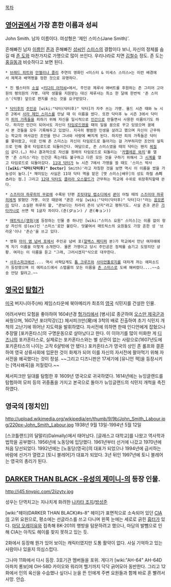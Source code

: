 [[목차]]

== [[영어]]권에서 가장 흔한 이름과 성씨 ==
John Smith. 남자 이름이다. 여성형은 '제인 스미스(Jane Smith)'. 

흔해빠진 남자 [[이름]]인 [[존]]과 흔해빠진 [[성씨]]인 [[스미스]]의 결합이다 보니, 자신의 정체를 숨길 때 [[존 도]]와 마찬가지로 가명으로 많이 쓰인다. 우리나라로 치면 [[김철수]] 정도. 존 도는 [[홍길동]]과 비슷하다고 보면 된다.

 * [[브래드 피트]]와 [[안젤리나 졸리]] 주연의 영화인 <미스터 & 미세스 스미스>는 이런 배경에서 제목과 배역명을 정한 것으로 유명하다.

 * 진 웹스터의 [[소설]] <[[키다리 아저씨]]>에서, 주인공 제루샤 애버트를 후원하는 존 그리어 고아원의 평의원의 가명. 대학 생활을 지원받는 대신 제루샤는 최소 한 달에 한번씩 '존 스미스'(익명) 앞으로 편지를 쓰는 것을 요구받았다.

 * [[닥터후]]의 [[주인공]] [wiki:"닥터(닥터후)" 닥터]가 자주 쓰는 가명. 올드 시즌 때와 뉴 시즌 2에서 [[사라 제인 스미스]]를 만날 때 이 이름을 썼다. 또한 닥터후 뉴 시즌 3에서 닥터가 [[피의 가족]]들을 피하기 위해 자신을 일시적으로 [[인간]]으로 만들면서 사용한 이름이기도 하다. 하지만 인간이 되어서도 자신이 [[타임로드]]였을 때의 일을 꿈으로 꾸고 있었으며 꿈에서 본 것들을 모두 기록해두고 있었다. 지극히 평범한 인생을 살려고 했으며 자신이 근무하는 학교의 여사감인 조언을 만나 그녀와 사랑에 빠지게 된다. 하지만 피의 가족들은 닥터를 쫓아왔고, 이로 인해 존 스미스는 자신이 타임로드로 돌아가는 걸 거부하지만 조언의 설득으로 인해 결국 타임로드로 되돌아간다. 여담으로, 존 스미스였을 때의 닥터는 왠지 [[찌질이]] 같다.(…) 허나 결과적으로 자신을 원래의 타임로드로 되돌리는 '[[카멜레온 와치]]'를 열면 '존 스미스'라는 인간은 죽는데도 불구하고 다른 모든 것을 구하기 위해서 그 [[시계]]를 열고 타임로드로 되돌아갔다. [[11대 닥터]]가 뉴 시즌 7에서 가명을 쓸 때도 '스미스 박사('''[wiki:"닥터(닥터후)" Doctor]''' Smith)'라고 자칭한 것을 보면 역시 이 이름을 썼을 가능성이 높다.[* 재미있는 사실은 11대 닥터 역을 맡은 [맷 스미스|배우]의 성도 하필 '''스미스'''라는 점.] 그리고 [[12대 닥터]]도 [[클라라 오스왈드]]가 근무하는 학교에 수위로 위장취직할때 쓴다.

 * [[스즈미야 하루히의 무료]]에 수록된 단편 [[조릿대잎 랩소디]]에서 [[쿈]]이 어릴 때의 [[스즈미야 하루히]]에게 밝혔던 가명. 이것 때문에 "쿈은 사실 [wiki:"닥터(닥터후)" 닥터]다!"라는 [[음모론]]이 있다. 소실판 하루히 왈, "쿈보다는 차라리 존이 낫지"라고 평하기도. 사실 존과 쿈은 [[가타카나]]로 쓰면 딱 1글자 차이다.(죤('''ジ'''ョン) / 쿈('''キ'''ョン))

 * [[매트릭스(영화)]]에 등장하는 인물 중 하나인 [wiki:"스미스 요원" 스미스]는 이름 없이 항상 자신의 성(ex)인 '스미스'로만 불린다. 덧붙여서 매트릭스의 요원들도 가장 흔한 성 '브라운'이나 '존슨'을 쓰고 있다.

 * 영화 [[아이 앰 넘버 포]]에서 주인공 넘버 포([[알렉스 페티퍼]] 분)가 학교에서 만난 여자애에게 자기 이름을 이렇게 소개한다. 물론 가명이고 당시 주인공은 정체를 숨기고 도망치던 상황. 여자는 이 이름을 듣고 "그래, 그러시겠지"식으로 대꾸한다.

 * [[사우스파크]]에선.... 역시 사팍답게도 [[톰 크루즈]]와 [[사이언톨로지]]를 대차게 까는 에피소드가 등장했으며 이 에피소드에서 스탭롤의 모든 이름을 [[존 스미스]]로 도배 해버렸다....~~소송 안당 할려고.~~


== [[영국인]] [[탐험가]] ==
[[미국]] 버지니아주(州) 제임스타운에 북아메리카 최초의 [[영국]] 식민지를 건설한 인물.

어려서부터 모험을 좋아하여 1604년경 [[헝가리]]에서 [병사]로 종군하여 [[오스만 제국]]군과 싸웠으며, 1607년 포더막강(江) 체서피크만(灣)에 3척의 배로 진출하여 초기 식민지 개척의 고난기에 뛰어난 지도력을 발휘하였다. 자서전에 의하면 한때 인디언에게 잡혔으나 추장딸 [포카혼타스]의 구명운동으로 살아났다고 한다. 이 이야기를 많이 미화한 게 [[디즈니]]의 포카혼타스로, 실제로는 포카혼타스와는 별 상관이 없는 사람으로(1607년도에 포카혼타스의 나이는 고작 6살밖에 안 됐다.) 포카혼타스가 영국의 상인 존 롤프와 결혼하여 영국 상류사회에 입문한 것이 화제가 되어 이를 자신의 자서전에 팔아먹기 위해 자서전을 왜곡했다는 것이 정설. ~~그리고 디즈니판은 17세기에 [유니언 잭]을 등장시키는 [역사왜곡]을 저질렀다.~~

체서피크만 일대를 탐험한 후 1609년 영국으로 귀국하였다. 1614년에는 뉴잉글랜드를 탐험하여 모피 등의 귀중품을 가지고 본국으로 돌아가 뉴잉글랜드의 식민지 개척을 촉진하였다.

== 영국의 [정치인] ==
http://upload.wikimedia.org/wikipedia/en/thumb/9/9b/John_Smith_Labour.jpg/220px-John_Smith_Labour.jpg
1938년 9월 13일-1994년 5월 12일

[스코틀랜드]의 달말리(Dalmally)에서 태어났다. [글래스고 대학교]를 나왔고 역사학과 법학을 공부했다. 1956년에 노동당에 입당했다. 1961년부터 선거에 나갔고 1970년에 처음 당선되었다. 1992년에는 [노동당(영국)]의 대표가 되었으나 1994년에 급서하는 바람에 선거가 열렸고 [토니 블레어]가 대표가 되었다. 3년 뒤인 1997년에 토니 블레어는 영국의 총리가 된다.
== [[DARKER THAN BLACK -유성의 제미니-]]의 등장 인물. ==
http://i45.tinypic.com/2iizytv.jpg

성우는 단역치고는 지나치게 화려한 [[나카타 조지]]/[[방성준]]

[wiki:"헤이(DARKER THAN BLACK)#s-8" 헤이]가 표면적으로 소속되어 있던 [[CIA]]의 고위 요원으로, 평소에는 선글라스를 쓰고 다니며 왼쪽 눈에는 세로로 긁힌 [[흉터]]가 있다. [[마담 오레이유]]와 접촉해 BK-201의 행방을 탐문하려고 했으나, 마담의 발뺌으로 인해 CIA는 아직도 헤이를 찾지 못하고 있는 듯.

2화에서 등장해 뭔가 있어 보이는 캐릭터였지만 도통 활약이 없다. 사실 기억하고 있는 사람이나 있을지 의심스럽다.

그나마 11화에서 다시 등장. 3호기관 멤버들을 포위. 게다가 [wiki:"AH-64" AH-64D 아파치 롱보]에 OH-58D 카이오와 워리어 헬기까지 닥닥 긁어모아 동반한다. 그리고 12화에서 인의 육신을 수습했나 싶더니 눈을 뜬 인에게 주변 요원들과 함께 바로 혼 빨려서 사망. 안습.

